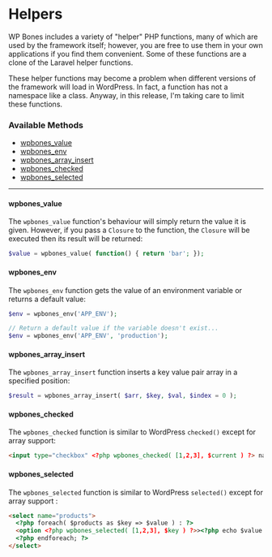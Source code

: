
# Helpers

WP Bones includes a variety of "helper" PHP functions, many of which are used by the framework itself; however, you are free to use them in your own applications if you find them convenient. Some of these functions are a clone of the Laravel helper functions.

<Callout type="warning">
These helper functions may become a problem when different versions of the framework will load in WordPress. In fact, a function has not a namespace like a class. Anyway, in this release, I'm taking care to limit these functions.
</Callout>

### Available Methods

* [wpbones_value](#wpbones_value)
* [wpbones_env](#wpbones_env)
* [wpbones_array_insert](#wpbones_array_insert)
* [wpbones_checked](#wpbones_checked)
* [wpbones_selected](#wpbones_selected)

---

#### wpbones_value

The `wpbones_value` function's behaviour will simply return the value it is given. However, if you pass a `Closure` to the function, the `Closure` will be executed then its result will be returned:

```php copy
$value = wpbones_value( function() { return 'bar'; });
```

#### wpbones_env

The `wpbones_env` function gets the value of an environment variable or returns a default value:

```php copy
$env = wpbones_env('APP_ENV');

// Return a default value if the variable doesn't exist...
$env = wpbones_env('APP_ENV', 'production');
```

#### wpbones_array_insert

The `wpbones_array_insert` function inserts a key value pair array in a specified position:

```php copy
$result = wpbones_array_insert( $arr, $key, $val, $index = 0 );
```

#### wpbones_checked

The `wpbones_checked` function is similar to WordPress `checked()` except for array support:

```html copy
<input type="checkbox" <?php wpbones_checked( [1,2,3], $current ) ?> name="product" />
```

#### wpbones_selected

The `wpbones_selected` function is similar to WordPress `selected()` except for array support :

```html copy
<select name="products">
  <?php foreach( $products as $key => $value ) : ?>
  <option <?php wpbones_selected( [1,2,3], $key ) ?>><?php echo $value ?></option>
  <?php endforeach; ?>
</select>
```
